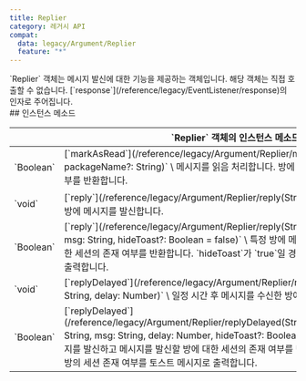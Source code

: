 ```yaml
---
title: Replier
category: 레거시 API
compat:
  data: legacy/Argument/Replier
  feature: "*"
---
```


<Section>
  `Replier` 객체는 메시지 발신에 대한 기능을 제공하는 객체입니다. 해당 객체는 직접 호출할 수 없습니다. [`response`](/reference/legacy/EventListener/response)의 인자로 주어집니다.
</Section>
<Section>
  ## 인스턴스 메소드

  <Table>
    <Thead>
      <Tr>
        <Th colSpan="2">`Replier` 객체의 인스턴스 메소드</Th>
      </Tr>
    </Thead>
    <Tbody>
      <Tr>
        <Td><span>`Boolean`</span></Td>
        <Td>
          [`markAsRead`](/reference/legacy/Argument/Replier/markAsRead)`(room?: String, packageName?: String)` \
          메시지를 읽음 처리합니다. 방에 대한 알림 읽기 세션을 찾을 수 있는지의 여부를 반환합니다.
        </Td>
      </Tr>
      <Tr>
        <Td><span>`void`</span></Td>
        <Td>
          [`reply`](/reference/legacy/Argument/Replier/reply(String))`(msg: String)` \
          메시지를 수신한 방에 메시지를 발신합니다.
        </Td>
      </Tr>
      <Tr>
        <Td><span>`Boolean`</span></Td>
        <Td>
          [`reply`](/reference/legacy/Argument/Replier/reply(String,String,Boolean$))`(room: String, msg: String, hideToast?: Boolean = false)` \
          특정 방에 메시지를 발신하고 메시지를 발신할 방에 대한 세션의 존재 여부를 반환합니다. `hideToast`가 `true`일 경우 방의 세션 존재 여부를 토스트 메시지로 출력합니다.
        </Td>
      </Tr>
      <Tr>
        <Td><span>`void`</span></Td>
        <Td>
          [`replyDelayed`](/reference/legacy/Argument/Replier/replyDelayed(String,Number))`(msg: String, delay: Number)` \
          일정 시간 후 메시지를 수신한 방에 메시지를 발신합니다.
        </Td>
      </Tr>
      <Tr>
        <Td><span>`Boolean`</span></Td>
        <Td>
          [`replyDelayed`](/reference/legacy/Argument/Replier/replyDelayed(String,String,Number,Boolean$))`(room: String, msg: String, delay: Number, hideToast?: Boolean = false)` \
          일정 시간 후 특정 방에 메시지를 발신하고 메시지를 발신할 방에 대한 세션의 존재 여부를 반환합니다. `hideToast`가 `true`일 경우 방의 세션 존재 여부를 토스트 메시지로 출력합니다.
        </Td>
      </Tr>
    </Tbody>
  </Table>
</Section>